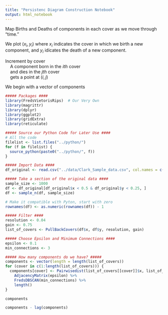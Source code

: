 ---
title: "Persistenc Diagram Construction Notebook"
output: html_notebook
---

\section{Persistence Diagram}
Map Births and Deaths of components in each cover as we move through "time."

We plot $(x_i, y_i)$ where $x_i$ indicates the cover in which we birth a new 
component, and $y_i$ idicates the death of a new component. 

\section{Pseudo Code}
| Increment by cover
|     A component born in the $ith$ cover 
|     and dies in the $jth$ cover 
|     gets a point at $(i, j)$ 


We begin with a vector of components 


```{r our_package, warning=FALSE, message=FALSE}
##### Packages ####
library(FredsVietorisRips)  # Our Very Own
library(magrittr)
library(dplyr)
library(ggplot2)
library(gridExtra)
library(reticulate)
```


```{r sourcepy}
##### Source our Python Code for Later Use ####
# All the code
filelist <- list.files("../python/")
for (f in filelist) {
  source_python(paste0("../python/", f))
}
```


```{r get_data}
##### Import Data ####
df_original <- read.csv("../data/Clark_Sample_data.csv", col.names = c("x", "y"))
```

```{r sample_data}
##### Take a section of the original data ####
sample_size <- 1000
df <- df_original[df_original$x < 0.5 & df_original$y < 0.25, ]
df <- sample_n(df, sample_size)

# Make it compatible with Pyton, start with zero
rownames(df) <- as.numeric(rownames(df)) - 1
```



```{r filter_by_cover}
##### Filter ####
resolution <- 0.04
gain <- 0.75
list_of_covers <- PullBackCovers(df$x, df$y, resolution, gain)
```


```{r dbscan}
##### Choose Epsilon and Minimum Connections ####
epsilon <- 0.1
min_connections <- 3

##### How many components do we have? #####
components <- vector(length = length(list_of_covers))
for (cover in c(1:length(list_of_covers))) {
  components[cover] <- Pairwisedist(list_of_covers[[cover]]$x, list_of_covers[[cover]]$y) %>%  # Create a distance matrix
    AdjacencyMatrix(epsilon) %>%                                                               # Determine Adjacent Points
    FredsDBSCAN(min_connections) %>%                                                           # Scan for Clusters
    length()                                                                                   # How many clusters?
}

components

components - lag(components)
```


























